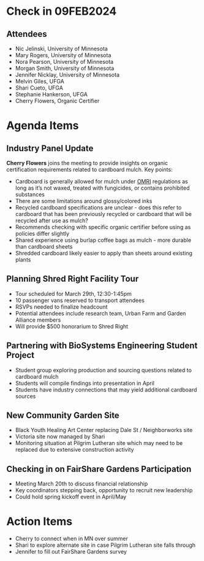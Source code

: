 # Check in 09FEB2024

## Attendees

- Nic Jelinski, University of Minnesota
- Mary Rogers, University of Minnesota
- Nora Pearson, University of Minnesota
- Morgan Smith, University of Minnesota
- Jennifer Nicklay, University of Minnesota
- Melvin Giles, UFGA
- Shari Cueto, UFGA  
- Stephanie Hankerson, UFGA
- Cherry Flowers, Organic Certifier 

# Agenda Items

## Industry Panel Update

**Cherry Flowers** joins the meeting to provide insights on organic certification requirements related to cardboard mulch. Key points:

- Cardboard is generally allowed for mulch under [OMRI](omri.org) regulations as long as it's not waxed, treated with fungicides, or contains prohibited substances
- There are some limitations around glossy/colored inks 
- Recycled cardboard specifications are unclear - does this refer to cardboard that has been previously recycled or cardboard that will be recycled after use as mulch?
- Recommends checking with specific organic certifier before using as policies differ slightly  
- Shared experience using burlap coffee bags as mulch - more durable than cardboard sheets
- Shredded cardboard likely easier to apply than sheets around existing plants

## Planning Shred Right Facility Tour  

- Tour scheduled for March 29th, 12:30-1:45pm  
- 10 passenger vans reserved to transport attendees
- RSVPs needed to finalize headcount
- Potential attendees include research team, Urban Farm and Garden Alliance members 
- Will provide $500 honorarium to Shred Right 

## Partnering with BioSystems Engineering Student Project

- Student group exploring production and sourcing questions related to cardboard mulch
- Students will compile findings into presentation in April
- Students have industry connections that may yield additional cardboard sources

## New Community Garden Site

- Black Youth Healing Art Center replacing Dale St / Neighborworks site
- Victoria site now managed by Shari 
- Monitoring situation at Pilgrim Lutheran site which may need to be replaced due to extensive construction activity 

## Checking in on FairShare Gardens Participation 

- Meeting March 20th to discuss financial relationship
- Key coordinators stepping back, opportunity to recruit new leadership
- Could hold spring kickoff event in April/May  

# Action Items

- Cherry to connect when in MN over summer
- Shari to explore alternate site in case Pilgrim Lutheran site falls through
- Jennifer to fill out FairShare Gardens survey